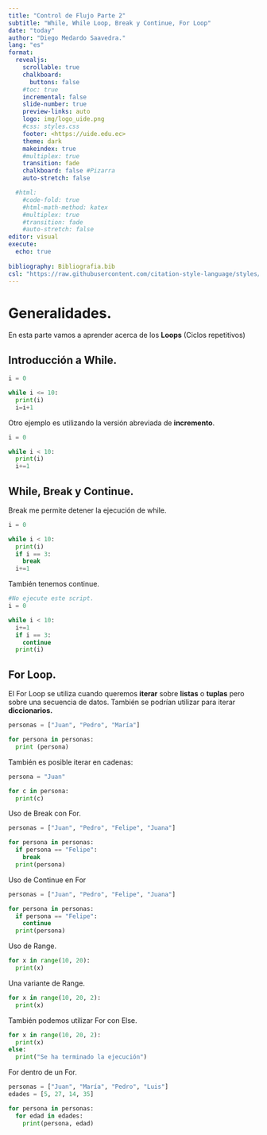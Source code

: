 ```yaml
---
title: "Control de Flujo Parte 2"
subtitle: "While, While Loop, Break y Continue, For Loop"
date: "today"
author: "Diego Medardo Saavedra."
lang: "es"
format:
  revealjs:
    scrollable: true
    chalkboard: 
      buttons: false
    #toc: true
    incremental: false
    slide-number: true
    preview-links: auto
    logo: img/logo_uide.png
    #css: styles.css
    footer: <https://uide.edu.ec>
    theme: dark
    makeindex: true
    #multiplex: true
    transition: fade
    chalkboard: false #Pizarra
    auto-stretch: false

  #html: 
    #code-fold: true
    #html-math-method: katex
    #multiplex: true
    #transition: fade
    #auto-stretch: false
editor: visual
execute: 
  echo: true
    
bibliography: Bibliografia.bib
csl: "https://raw.githubusercontent.com/citation-style-language/styles/master/apa.csl"
---
```


# Generalidades.

En esta parte vamos a aprender acerca de los **Loops** (Ciclos repetitivos)

## Introducción a While.

```python
i = 0

while i <= 10:
  print(i)
  i=i+1

```

Otro ejemplo es utilizando la versión abreviada de **incremento**.

```python
i = 0

while i < 10:
  print(i)
  i+=1
```

## While, Break y Continue.

Break me permite detener la ejecución de while.

```python
i = 0

while i < 10:
  print(i)
  if i == 3:
    break
  i+=1
```

También tenemos continue.

```python
#No ejecute este script.
i = 0

while i < 10:
  i+=1
  if i == 3:
    continue
  print(i)
```

## For Loop.

El For Loop se utiliza cuando queremos **iterar** sobre **listas** o **tuplas** pero sobre una secuencia de datos. También se podrían utilizar para iterar **diccionarios.**

```python
personas = ["Juan", "Pedro", "María"]

for persona in personas:
  print (persona)
```

También es posible iterar en cadenas:

```python
persona = "Juan"

for c in persona:
  print(c)
```

Uso de Break con For.

```python
personas = ["Juan", "Pedro", "Felipe", "Juana"]

for persona in personas:
  if persona == "Felipe":
    break
  print(persona)
```

Uso de Continue en For

```python
personas = ["Juan", "Pedro", "Felipe", "Juana"]

for persona in personas:
  if persona == "Felipe":
    continue
  print(persona)
```

Uso de Range.

```python
for x in range(10, 20):
  print(x)
```

Una variante de Range.

```python
for x in range(10, 20, 2):
  print(x)
```

También podemos utilizar For con Else.

```python
for x in range(10, 20, 2):
  print(x)
else:
  print("Se ha terminado la ejecución")
```

For dentro de un For.

```python
personas = ["Juan", "María", "Pedro", "Luis"]
edades = [5, 27, 14, 35]

for persona in personas:
  for edad in edades:
    print(persona, edad)
```
